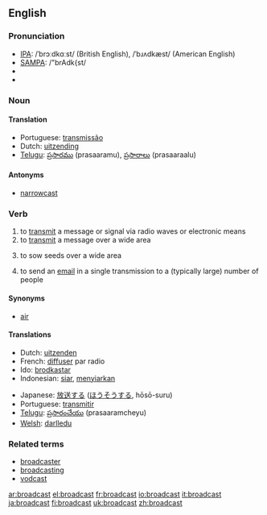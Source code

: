 ==English==

=== Pronunciation ===
*[[w:IPA|IPA]]: /ˈbrɔːdkɑːst/ (British English), /ˈbɹʌdkæst/ (American English)
*[[w:SAMPA|SAMPA]]: /"brAdk{st/
*{{audio|en-us-broadcast.ogg|Audio (US)}}
*{{audio|en-ca-broadcast.ogg|Audio (CA)}}

=== Noun ===
{{en-noun-reg}}

==== Translation ====
*Portuguese: [[transmissão]] {{f}}
*Dutch: [[uitzending]]
*[[Telugu]]: [[ప్రసారము]] (prasaaramu), {{p}} [[ప్రసారాలు]] (prasaaraalu)

====Antonyms====
*[[narrowcast]]

=== Verb ===
{{irregverb|broadcast|[[broadcasts]]|[[broadcast]]|[[broadcast]]|[[broadcasting]]}}

# to [[transmit]] a message or signal via radio waves or electronic means
# to [[transmit]] a message over a wide area
#{{archaic}} to sow seeds over a wide area
# to send an [[email]] in a single transmission to a (typically large) number of people 

====Synonyms====
*[[air]]

==== Translations ====
{{top}}
*Dutch: [[uitzenden]]
*French: [[diffuser]] par radio
*Ido: [[brodkastar]]
*Indonesian: [[siar]], [[siar|menyiarkan]]
{{mid}}
*Japanese: [[放送]]する ([[ほうそう]]する, hōsō-suru)
*Portuguese: [[transmitir]]
*[[Telugu]]: [[ప్రసారంచేయు]] (prasaaramcheyu)
*[[Welsh]]: [[darlledu]]
{{bottom}}

===Related terms===
*[[broadcaster]]
*[[broadcasting]]
*[[vodcast]]

[[ar:broadcast]]
[[el:broadcast]]
[[fr:broadcast]]
[[io:broadcast]]
[[it:broadcast]]
[[ja:broadcast]]
[[fi:broadcast]]
[[uk:broadcast]]
[[zh:broadcast]]
